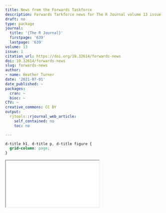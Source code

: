 ```yaml
---
title: News from the Forwards Taskforce
description: Forwards Tarkforce news for The R Journal volume 13 issue 1 (2021)
draft: no
type: package
journal:
  title: '{The R Journal}'
  firstpage: '639'
  lastpage: '639'
volume: 13
issue: 1
citation_url: https://doi.org/10.32614/forwards-news
doi: 10.32614/forwards-news
slug: forwards-news
author:
- name: Heather Turner
date: '2021-07-01'
date_published: ~
packages:
  cran: ~
  bioc: ~
CTV: ~
creative_commons: CC BY
output:
  rjtools::rjournal_web_article:
    self_contained: no
    toc: no

---
```


```css
d-title h1, d-title p, d-title figure {
  grid-column: page;
}
```

<div class="l-page">
  <object data="forwards-news.pdf" type="application/pdf" style="height:955px;width:100%">
    <iframe src="forwards-news.pdf"></iframe>
  </object>
</div>
